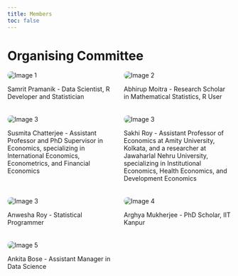 ```yaml
---
title: Members
toc: false
---
```


# Organising Committee

```{=html}
<!DOCTYPE html>
<html lang="en">
<head>
<meta charset="UTF-8">
<meta name="viewport" content="width=device-width, initial-scale=1.0">
<title>Image Grid</title>
<style>
  .image-grid {
    display: grid;
    grid-template-columns: repeat(2, 1fr);
    gap: 20px;
  }

  .image {
    max-width: 80%;
    height: auto;
    border-radius: 150px;
  }
</style>
</head>
<body>

<div class="image-grid">
  <div class="image-item">
    <img src="images/sam_prof.jpg" alt="Image 1" class="image">
    <p>Samrit Pramanik - Data Scientist, R Developer and Statistician</p>
  </div>
  <div class="image-item">
    <img src="images/abhi_prof.jpg" alt="Image 2" class="image">
    <p>Abhirup Moitra - Research Scholar in Mathematical Statistics, R User</p>
  </div>
  <div class="image-item">
    <img src="images/susmita.jpg" alt="Image 3" class="image">
    <p>Susmita Chatterjee - Assistant Professor and PhD Supervisor in Economics, specializing in International Economics, Econometrics, and Financial Economics</p>
    </div>
  <div class="image-item">
    <img src="images/sakhi.jpg" alt="Image 3" class="image">
    <p>Sakhi Roy - Assistant Professor of Economics at Amity University, Kolkata, and a researcher at Jawaharlal Nehru University, specializing in Institutional Economics, Health Economics, and Development Economics</p>
    </div>
  <div class="image-item">
    <img src="images/ani2_prof.jpg" alt="Image 3" class="image">
    <p>Anwesha Roy - Statistical Programmer</p>
  </div>
  <div class="image-item">
    <img src="images/arghya_prof.jpg" alt="Image 4" class="image">
    <p>Arghya Mukherjee - PhD Scholar, IIT Kanpur</p>
  </div>
  <div class="image-item">
    <img src="images/ankita.jpg" alt="Image 5" class="image">
    <p>Ankita Bose - Assistant Manager in Data Science</p>
  </div>
</div>

</body>
</html>
```
